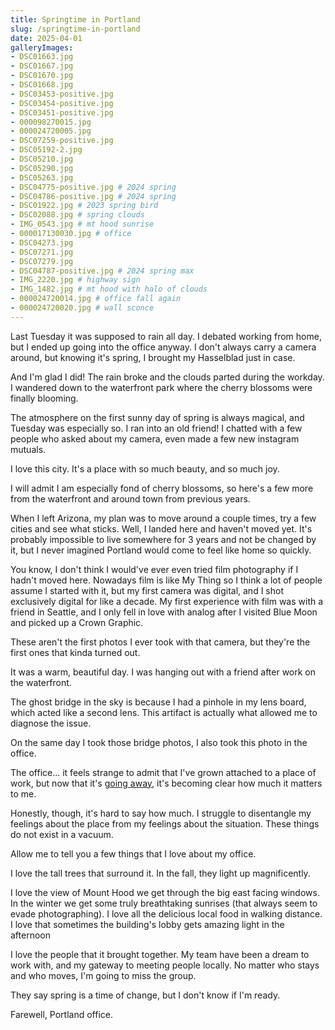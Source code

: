 ```yaml
---
title: Springtime in Portland
slug: /springtime-in-portland
date: 2025-04-01
galleryImages:
- DSC01663.jpg
- DSC01667.jpg
- DSC01670.jpg
- DSC01668.jpg
- DSC03453-positive.jpg
- DSC03454-positive.jpg
- DSC03451-positive.jpg
- 000098270015.jpg
- 000024720005.jpg 
- DSC07259-positive.jpg
- DSC05192-2.jpg
- DSC05210.jpg
- DSC05290.jpg
- DSC05263.jpg
- DSC04775-positive.jpg # 2024 spring
- DSC04786-positive.jpg # 2024 spring
- DSC01922.jpg # 2023 spring bird
- DSC02088.jpg # spring clouds
- IMG_0543.jpg # mt hood sunrise
- 000017130030.jpg # office
- DSC04273.jpg
- DSC07271.jpg
- DSC07279.jpg
- DSC04787-positive.jpg # 2024 spring max
- IMG_2220.jpg # highway sign
- IMG_1482.jpg # mt hood with halo of clouds
- 000024720014.jpg # office fall again
- 000024720020.jpg # wall sconce
---
```


Last Tuesday it was supposed to rain all day. I debated working from home,
but I ended up going into the office anyway. I don't always carry a camera around,
but knowing it's spring, I brought my Hasselblad just in case.

And I'm glad I did! The rain broke and the clouds parted during the workday. I wandered down 
to the waterfront park where the cherry blossoms were finally blooming.

<PostImageGroup>
  <PostImage props={props} index={0} />
  <PostImage props={props} index={1} />
  <PostImage props={props} index={2} />
  <PostImage props={props} index={3} />
</PostImageGroup>

The atmosphere on the first sunny day of spring is always magical, and Tuesday
was especially so. I ran into an old friend! I chatted with a few
people who asked about my camera, even made a few new instagram mutuals.

I love this city. It's a place with so much beauty, and so much joy.

I will admit I am especially fond of cherry blossoms, so here's a few more from the waterfront
and around town from previous years.

<PostImageGroup>
  <PostImage props={props} index={14} />
  <PostImage props={props} index={16} />
  <PostImage props={props} index={23} />
  <PostImage props={props} index={17} />
  <PostImage props={props} index={15} />
  <PostImage props={props} index={24} />
</PostImageGroup>

When I left Arizona, my plan was to move around a couple times, try a few cities
and see what sticks. Well, I landed here and haven't moved yet.
It's probably impossible to live somewhere for 3 years and
not be changed by it, but I never imagined Portland would come to feel like home so quickly. 

You know, I don't think I would've ever even tried film photography if I hadn't moved
here. Nowadays film is like My Thing so I think a lot of people assume I started
with it, but my first camera was digital, and I shot exclusively digital for
like a decade. My first experience with film was with a friend in Seattle, and I only
fell in love with analog after I visited Blue Moon and picked up a Crown Graphic.

These aren't the first photos I ever took with that camera, but they're the first
ones that kinda turned out. 

<PostImageGroup>
  <PostImage props={props} index={4} />
  <PostImage props={props} index={5} />
</PostImageGroup>

It was a warm, beautiful day. I was hanging out with a friend after work on the waterfront. 

The ghost bridge in the sky is because I had a pinhole in
my lens board, which acted like a second lens. This artifact is actually
what allowed me to diagnose the issue.

On the same day I took those bridge photos, I also took this photo in the office.

<PostImageGroup>
  <PostImage props={props} index={6} />
</PostImageGroup>

The office... it feels strange to admit that I've grown attached to a place of work, but now that it's
[going away](https://www.oregonlive.com/silicon-forest/2025/03/adobe-will-close-downtown-portland-office.html),
it's becoming clear how much it matters to me. 

Honestly, though, it's hard to say how much. I struggle to disentangle my feelings about
the place from my feelings about the situation. These things do not exist in a vacuum. 

Allow me to tell you a few things that I love about my office.

I love the tall trees that surround it. In the fall, they light up magnificently.

<PostImageGroup>
  <PostImage props={props} index={13} />
  <PostImage props={props} index={8} />
  <PostImage props={props} index={7} />
  <PostImage props={props} index={10} />
  <PostImage props={props} index={11} />
  <PostImage props={props} index={12} />
  <PostImage props={props} index={26} />
</PostImageGroup>

I love the view of Mount Hood we get through the big east facing windows.
In the winter we get some truly breathtaking sunrises (that always seem to
evade photographing). I love all the delicious local food in walking distance.
I love that sometimes the building's lobby gets amazing light in the afternoon

<PostImageGroup>
  <PostImage props={props} index={25} />
  <PostImage props={props} index={18} />
  <PostImage props={props} index={9} />
</PostImageGroup>

I love the people that it brought together. My team have been a dream to work with,
and my gateway to meeting people locally. No matter who stays and who moves, I'm going
to miss the group.

They say spring is a time of change, but I don't know if I'm ready.

Farewell, Portland office.

<PostImageGroup>
  <PostImage props={props} index={19} />
  <PostImage props={props} index={20} />
  <PostImage props={props} index={21} />
  <PostImage props={props} index={27} />
  <PostImage props={props} index={22} />
</PostImageGroup>
